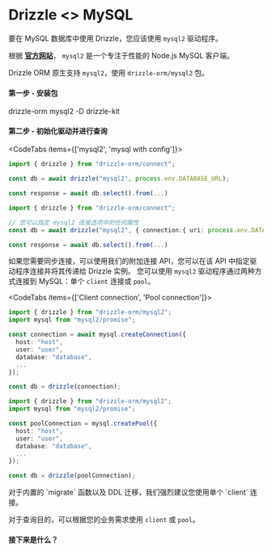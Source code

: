 
# Drizzle \<\> MySQL

要在 MySQL 数据库中使用 Drizzle，您应该使用 `mysql2` 驱动程序。

根据 **[官方网站](https://github.com/sidorares/node-mysql2)**， 
`mysql2` 是一个专注于性能的 Node.js MySQL 客户端。

Drizzle ORM 原生支持 `mysql2`，使用 `drizzle-orm/mysql2` 包。

#### 第一步 - 安装包
<Npm>
drizzle-orm mysql2
-D drizzle-kit
</Npm>

#### 第二步 - 初始化驱动并进行查询
<CodeTabs items={['mysql2', 'mysql with config']}>
```typescript copy
import { drizzle } from "drizzle-orm/connect";

const db = await drizzle("mysql2", process.env.DATABASE_URL);

const response = await db.select().from(...)
```
```typescript copy
import { drizzle } from "drizzle-orm/connect";

// 您可以指定 mysql2 连接选项中的任何属性
const db = await drizzle("mysql2", { connection:{ uri: process.env.DATABASE_URL }});

const response = await db.select().from(...)
```
</CodeTabs>

如果您需要同步连接，可以使用我们的附加连接 API，您可以在该 API 中指定驱动程序连接并将其传递给 Drizzle 实例。
您可以使用 `mysql2` 驱动程序通过两种方式连接到 MySQL：单个 `client` 连接或 `pool`。

<CodeTabs items={['Client connection', 'Pool connection']}>
  ```typescript copy
  import { drizzle } from "drizzle-orm/mysql2";
  import mysql from "mysql2/promise";

  const connection = await mysql.createConnection({
    host: "host",
    user: "user",
    database: "database",
    ...
  });

  const db = drizzle(connection);
  ```
  ```typescript copy
  import { drizzle } from "drizzle-orm/mysql2";
  import mysql from "mysql2/promise";

  const poolConnection = mysql.createPool({
    host: "host",
    user: "user",
    database: "database",
    ...
  });

  const db = drizzle(poolConnection);
  ```
</CodeTabs>

<Callout type="warning" emoji="⚙️">
  对于内置的 `migrate` 函数以及 DDL 迁移，我们强烈建议您使用单个 `client` 连接。

  对于查询目的，可以根据您的业务需求使用 `client` 或 `pool`。
</Callout>

#### 接下来是什么？

<WhatsNextPostgres/>